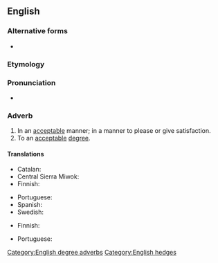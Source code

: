 ==English==

===Alternative forms===
* {{alter|en|acceptibly||dated}}

===Etymology===
{{root|en|ine-pro|*keh₂p-}}
{{suffix|en|acceptable|ly}}

===Pronunciation===
* {{a|US}} {{IPA|en|/æk.ˈsɛp.tə.bli/}}

===Adverb===
{{en-adv}}

# In an [[acceptable]] manner; in a manner to please or give satisfaction.
# To an [[acceptable]] [[degree]].

====Translations====
{{trans-top|in an acceptable manner}}
* Catalan: {{t+|ca|acceptablement}}
* Central Sierra Miwok: {{t|csm|ˀoká·šy·-j}}
* Finnish: {{t+|fi|hyväksyttävästi}}
{{trans-mid}}
* Portuguese: {{t|pt|aceitavelmente}}
* Spanish: {{t+|es|aceptablemente}}
* Swedish: {{t+|sv|acceptabelt}}
{{trans-bottom}}

{{trans-top|to an acceptable degree}}
* Finnish: {{t|fi|hyväksyttävän}}
{{trans-mid}}
* Portuguese: {{t|pt|aceitavelmente}}
{{trans-bottom}}

[[Category:English degree adverbs]]
[[Category:English hedges]]
